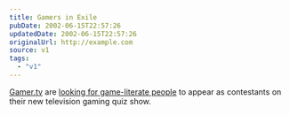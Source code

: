 ```yaml
---
title: Gamers in Exile
pubDate: 2002-06-15T22:57:26
updatedDate: 2002-06-15T22:57:26
originalUrl: http://example.com
source: v1
tags:
  - "v1"
---
```


[Gamer.tv][1] are [looking for game-literate people][2] to appear as contestants on their new television gaming quiz show.

[1]: http://www.gamer.tv/ "Gamer.tv"
[2]: http://www.gamer.tv/page/feature/3174176.htm "Gamer.tv: New Gaming Quiz Show"
